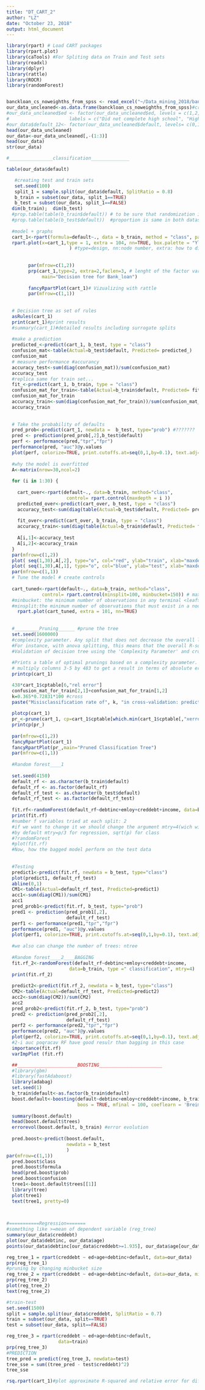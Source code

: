 ---
title: "DT_CART_2"
author: "LZ"
date: "October 23, 2018"
output: html_document
---

```{r }
library(rpart) # Load CART packages
library(rpart.plot) 
library(caTools) #For Spliting data on Train and Test sets
library(readxl)
library(dplyr)
library(rattle)
library(ROCR)
library(randomForest)


banckloan_cs_noweighths_from_spss <- read_excel("~/Data_mining_2018/banckloan_cs_noweighths_from_spss.xlsx")
our_data_uncleaned<-as.data.frame(banckloan_cs_noweighths_from_spss)#creating data.frame object
#our_data_uncleaned$ed <- factor(our_data_uncleaned$ed, levels = c(1,2,3,4,5), 
#                      labels = c("Did not complete high school", "High school degree", "some college", "college degree", "Post-undergraduate degree"))
#our_data$default_12<- factor(our_data_uncleaned$default, levels= c(0,1), labels=c("No", "Yes")) 
head(our_data_uncleaned)
our_data<-our_data_uncleaned[,-(1:3)]
head(our_data)
str(our_data)

#________________classification______________

table(our_data$default)

   #creating test and train sets
   set.seed(100)
   split_1 = sample.split(our_data$default, SplitRatio = 0.8)
   b_train = subset(our_data, split_1==TRUE)
   b_test = subset(our_data, split_1==FALSE)
  dim(b_train);  dim(b_test)
  #prop.table(table(b_train$default)) # to be sure that randomization is correct
  #prop.table(table(b_test$default))  #proportion is same in both datasets
  
  #model + graphs
  cart_1<-rpart(formula=default~., data = b_train, method = "class", parms=list(split="gini")) #method="class" for classification and anova for regression # The splitting index can be gini or information. The default to gini.
  rpart.plot(x=cart_1,type = 1, extra = 104, nn=TRUE, box.palette = "YlGnBl" #,  ni = TRUE, branch=0,4  ##BnPu #show.prp.palettes
                       ) #type=design, nn:node number, extra: how to display information #for extra see https://cran.r-project.org/web/packages/rpart.plot/rpart.plot.pdf
        
  
        par(mfrow=c(1,2))
        prp(cart_1,type=2, extra=2,faclen=3, # lenght of the factor variable to be shown 
             main="Decision tree for Bank_loan") 
  
        fancyRpartPlot(cart_1)# Vizualizing with rattle
        par(mfrow=c(1,1))
        
        
  # Decision tree as set of rules
  asRules(cart_1)
  print(cart_1)#print results
  #summary(cart_1)#detailed results including surrogate splits
  
  #make a prediction
  predicted_<-predict(cart_1, b_test, type = "class")
  confusion_mat<-table(Actual=b_test$default, Predicted= predicted_)
  confusion_mat
  # measure performance #accurancy
  accuracy_test<-sum(diag(confusion_mat))/sum(confusion_mat)
  accuracy_test
  #replica same for train set...
  fit_<-predict(cart_1, b_train, type = "class")
  confusion_mat_for_train<-table(Actual=b_train$default, Predicted= fit_)
  confusion_mat_for_train
  accuracy_train<-sum(diag(confusion_mat_for_train))/sum(confusion_mat_for_train)
  accuracy_train
  
  
  # Take the probability of defaults
  pred_prob<-predict(cart_1, newdata =  b_test, type="prob") #???????
  pred <- prediction(pred_prob[,2],b_test$default) 
  perf <- performance(pred,"tpr","fpr")
  performance(pred, "auc")@y.values
  plot(perf, colorize=TRUE, print.cutoffs.at=seq(0,1,by=0.1), text.adj=c(-0.2,1.7))
  
  #why the model is overfitted
  A<-matrix(nrow=30,ncol=2)
  
  for (i in 1:30) {
    
    cart_over<-rpart(default~., data=b_train, method="class",
                      control= rpart.control(maxdepth = i ))
    predicted_over<-predict(cart_over, b_test, type = "class")
    accuracy_test<-sum(diag(table(Actual=b_test$default, Predicted= predicted_over)))/sum(table(Actual=b_test$default, Predicted= predicted_over))
    
    fit_over<-predict(cart_over, b_train, type = "class")
    accuracy_train<-sum(diag(table(Actual=b_train$default, Predicted= fit_over)))/sum(table(Actual=b_train$default, Predicted= fit_over))
    
    A[i,1]<-accuracy_test
    A[i,2]<-accuracy_train
  }
  par(mfrow=c(1,2))
  plot( seq(1,30),A[,2], type="o", col="red", ylab="train", xlab="maxdepth")
  plot( seq(1,30),A[,1], type="o", col="blue", ylab="test", xlab="maxdepth")
  par(mfrow=c(1,1))
  # Tune the model # create controls
  
  cart_tuned<-rpart(default~., data=b_train, method="class",
             control= rpart.control(minsplit=100, minbucket=150)) # maxdepth = 3, 
  #minbucket: the minimum number of observations in any terminal <leaf> node. If only one of minbucket or minsplit is specified, the code either sets minsplit to minbucket*3 or minbucket to minsplit/3, as appropriate.
  #minsplit:the minimum number of observations that must exist in a node in order for a split to be attempted.
    rpart.plot(cart_tuned, extra = 101, nn=TRUE)
  
  
  #_________Pruning______ #prune the tree
  set.seed(1600000)
  #complexity parameter. Any split that does not decrease the overall lack of fit by a factor of cp is not attempted.
  #For instance, with anova splitting, this means that the overall R-squared must increase by cp at each step.
  #Validation of decision tree using the 'Complexity Parameter' and cross validated error
  
  #Prints a table of optimal prunings based on a complexity parameter.
  # multiply columns 3-5 by 483 to get a result in terms of absolute error. 
  printcp(cart_1) 
```
```{r}
  438*cart_1$cptable[6,"rel error"]
  confusion_mat_for_train[2,1]+confusion_mat_for_train[1,2]
  k=0.365*0.72831*100 #cross
  paste("Misisclassification rate of", k, "in cross-validation: prediction accuracy:", 100-k )
  
  plotcp(cart_1)
  pr_<-prune(cart_1, cp=cart_1$cptable[which.min(cart_1$cptable[,"xerror"]),"CP"])
  printcp(pr_)
  
  par(mfrow=c(1,2))
  fancyRpartPlot(cart_1)
  fancyRpartPlot(pr_,main="Pruned Classification Tree")
  par(mfrow=c(1,1))
  
  #Random forest____1
  
  set.seed(4150)
  default_rf <- as.character(b_train$default)
  default_rf <- as.factor(default_rf)
  default_rf_test <- as.character(b_test$default)
  default_rf_test <- as.factor(default_rf_test)
  
  fit.rf<-randomForest(default_rf~debtinc+emloy+creddebt+income, data=b_train, type =" classification") #mtry, #ntree #replace
  print(fit.rf)
  #number f variables tried at each split: 2
  #if we want to change it we should change the argument mtry=4(wich will be bagging)
  #by default mtry=p/3 for regression, sqrt(p) for class
  #?randomForest
  #plot(fit.rf)
  #Now, how the bagged model perform on the test data
  
  
  #Testing
  predict1<-predict(fit.rf, newdata = b_test, type="class")
  plot(predict1, default_rf_test)
  abline(0,1)
  CM1<-table(Actual=default_rf_test, Predicted=predict1)
  acc1<-sum(diag(CM1))/sum(CM1)
  acc1
  pred_prob1<-predict(fit.rf, b_test, type="prob")
  pred1 <- prediction(pred_prob1[,2],
                      default_rf_test) 
  perf1 <- performance(pred1,"tpr","fpr")
  performance(pred1, "auc")@y.values
  plot(perf1, colorize=TRUE, print.cutoffs.at=seq(0,1,by=0.1), text.adj=c(-0.2,1.7))
  
  #we also can change the number of trees: ntree
  
  #Random forest____2____BAGGING
  fit.rf_2<-randomForest(default_rf~debtinc+emloy+creddebt+income, 
                       data=b_train, type =" classification", mtry=4) 
  print(fit.rf_2)
  
  predict2<-predict(fit.rf_2, newdata = b_test, type="class")
  CM2<-table(Actual=default_rf_test, Predicted=predict2)
  acc2<-sum(diag(CM2))/sum(CM2)
  acc2
  pred_prob2<-predict(fit.rf_2, b_test, type="prob")
  pred2 <- prediction(pred_prob2[,2],
                      default_rf_test) 
  perf2 <- performance(pred2,"tpr","fpr")
  performance(pred2, "auc")@y.values
  plot(perf2, colorize=TRUE, print.cutoffs.at=seq(0,1,by=0.1), text.adj=c(-0.2,1.7))
  #2-i auc poqracav RF have good resulr than bagging in this case
  importance(fit.rf)
  varImpPlot (fit.rf)

  ##______________________BOOSTING_______________________
  #library(gbm)
  #library(fastAdaboost)
  library(adabag)
  set.seed(1)
  b_train$default<-as.factor(b_train$default)
  boost.default<-boosting(default~debtinc+emloy+creddebt+income, b_train,
                          boos = TRUE, mfinal = 100, coeflearn = 'Breiman')
 
  summary(boost.default)
  head(boost.default$trees)
  errorevol(boost.default, b_train) #error evolution
  
  pred.boost<-predict(boost.default,
                      newdata = b_test
                      )
par(mfrow=c(1,1))  
  pred.boost$class
  pred.boost$formula
  head(pred.boost$prob)
  pred.boost$confusion
  tree1<-boost.default$trees[[1]]
  library(tree)
  plot(tree1)  
  text(tree1, pretty=0)
  
  
```

```{r}
#===========Regression=======
#something like >=mean of dependent variable (reg_tree)
summary(our_data$creddebt)
plot(our_data$debtinc, our_data$age)
points(our_data$debtinc[our_data$creddebt>=1.935], our_data$age[our_data$creddebt>=1.935], col="green", pch=19)

reg_tree_1 = rpart(creddebt ~ ed+age+debtinc+default, data=our_data)
prp(reg_tree_1)
#pruning by changing minbucket size 
reg_tree_2 = rpart(creddebt ~ ed+age+debtinc+default, data=our_data, minbucket=50)
prp(reg_tree_2)
plot(reg_tree_2)
text(reg_tree_2)

#train-test
set.seed(1500)
split = sample.split(our_data$creddebt, SplitRatio = 0.7)
train = subset(our_data, split==TRUE)
test = subset(our_data, split==FALSE)

reg_tree_3 = rpart(creddebt ~ ed+age+debtinc+default, 
                   data=train)
prp(reg_tree_3)
#PREDICTION
tree_pred = predict(reg_tree_3, newdata=test)
tree_sse = sum((tree_pred - test$creddebt)^2)
tree_sse

rsq.rpart(cart_1)#plot approximate R-squared and relative error for different splits (2 plots). labels are only appropriate for the "anova" method.
```
